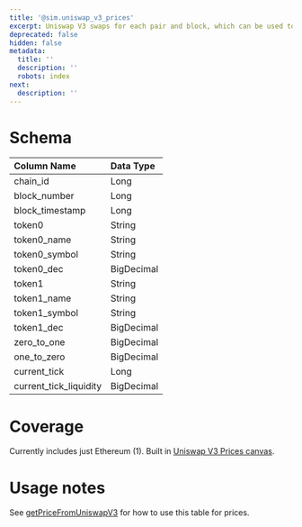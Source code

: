 ```yaml
---
title: '@sim.uniswap_v3_prices'
excerpt: Uniswap V3 swaps for each pair and block, which can be used to price tokens
deprecated: false
hidden: false
metadata:
  title: ''
  description: ''
  robots: index
next:
  description: ''
---
```

# Schema

| Column Name              | Data Type  |
| :----------------------- | :--------- |
| chain\_id                | Long       |
| block\_number            | Long       |
| block\_timestamp         | Long       |
| token0                   | String     |
| token0\_name             | String     |
| token0\_symbol           | String     |
| token0\_dec              | BigDecimal |
| token1                   | String     |
| token1\_name             | String     |
| token1\_symbol           | String     |
| token1\_dec              | BigDecimal |
| zero\_to\_one            | BigDecimal |
| one\_to\_zero            | BigDecimal |
| current\_tick            | Long       |
| current\_tick\_liquidity | BigDecimal |

# Coverage

Currently includes just Ethereum (1). Built in [Uniswap V3 Prices canvas](https://studio.sim.io/sim/canvases/23c55a6f-7407-4867-bc4c-ee9a4bc7ad24).

# Usage notes

See [getPriceFromUniswapV3](https://docs.sim.io/reference/getpricefromuniswapv3) for how to use this table for prices.

